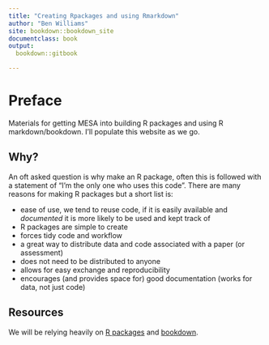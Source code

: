 ```yaml
---
title: "Creating Rpackages and using Rmarkdown"
author: "Ben Williams"
site: bookdown::bookdown_site
documentclass: book
output: 
  bookdown::gitbook

---
```


# Preface {-}

Materials for getting MESA into building R packages and using R markdown/bookdown.
I'll populate this website as we go.

## Why? {-}

An oft asked question is why make an R package, often this is followed with a statement of "I'm the only one who uses this code". There are many reasons for making R packages but a short list is:

 - ease of use, we tend to reuse code, if it is easily available and *documented* it is more likely to be used and kept track of
 - R packages are simple to create
 - forces tidy code and workflow
 - a great way to distribute data and code associated with a paper (or assessment)
 - does not need to be distributed to anyone
 - allows for easy exchange and reproducibility
 - encourages (and provides space for) good documentation (works for data, not just code)
 

## Resources {-}

We will be relying heavily on [R packages](https://r-pkgs.org/index.html) and [bookdown](https://bookdown.org/yihui/bookdown/). 

